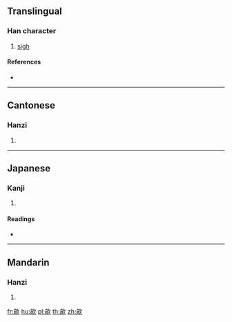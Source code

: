 ==Translingual==

===Han character===
{{Han char|rn=76|rad=欠|as=10|sn=14|four=07282|canj=YBNO|ids=⿰高欠}}

# [[sigh]]

====References====
* {{Han ref|kx=0571.010|dkj=16161|dj=0958.320|hdz=32148.090|uh=6B4A|ud=27466|bh=E263|bd=57955}}

----

==Cantonese==

===Hanzi===
{{yue-hanzi|jyut=hiu1|y=hiu1}}

# {{defn|lang=yue|sort=欠10}}

----

==Japanese==

===Kanji===
{{ja-kanji|grade=|rs=欠10}}

# {{defn|lang=ja|sort=欠10}}

====Readings====
* {{ja-readings|on=[[きょう]] (kyō), [[こく]] (koku), [[かく]] (kaku)|kun=[[のぼる]] (noboru)}}

----

==Mandarin==

===Hanzi===
{{cmn-hanzi|pin=[[xiāo]] ([[xiao1]])|wg=hsiao<sup>1</sup>}}

# {{defn|lang=cmn|sort=欠10}}

[[fr:歊]]
[[hu:歊]]
[[pl:歊]]
[[th:歊]]
[[zh:歊]]